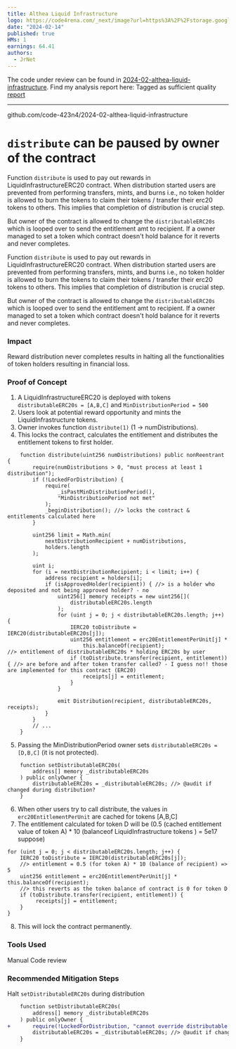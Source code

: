 ```yaml
---
title: Althea Liquid Infrastructure
logo: https://code4rena.com/_next/image?url=https%3A%2F%2Fstorage.googleapis.com%2Fcdn-c4-uploads-v0%2Fuploads%2Fy3r4wwbxrwB.0&w=96&q=75
date: "2024-02-14"
published: true
HMs: 1
earnings: 64.41
authors:
  - JrNet
---
```



The code under review can be found in [2024-02-althea-liquid-infrastructure](https://github.com/code-423n4/2024-02-althea-liquid-infrastructure).
Find my analysis report here: Tagged as sufficient quality [report](https://github.com/code-423n4/2024-02-althea-liquid-infrastructure-findings/blob/main/data/JrNet-Analysis.md)

---

github.com/code-423n4/2024-02-althea-liquid-infrastructure

# `distribute` can be paused by owner of the contract
Function `distribute` is used to pay out rewards in LiquidInfrastructureERC20 contract. When distribution started users are prevented from performing transfers, mints, and burns i.e., no token holder is allowed to burn the tokens to claim their tokens / transfer their erc20 tokens to others. This implies that completion of distribution is crucial step.  

But owner of the contract is allowed to change the `distributableERC20s` which is looped over to send the entitlement amt to recipient. If a owner managed to set a token which contract doesn't hold balance for it reverts and never completes. 

Function `distribute` is used to pay out rewards in LiquidInfrastructureERC20 contract. When distribution started users are prevented from performing transfers, mints, and burns i.e., no token holder is allowed to burn the tokens to claim their tokens / transfer their erc20 tokens to others. This implies that completion of distribution is crucial step.  

But owner of the contract is allowed to change the `distributableERC20s` which is looped over to send the entitlement amt to recipient. If a owner managed to set a token which contract doesn't hold balance for it reverts and never completes. 

### Impact
Reward distribution never completes results in halting all the functionalities of token holders resulting in financial loss.  

### Proof of Concept

1. A LiquidInfrastructureERC20 is deployed with tokens `distributableERC20s = [A,B,C]` and `MinDistributionPeriod = 500` 
2. Users look at potential reward opportunity and mints the LiquidInfrastructure tokens.
3. Owner invokes function `distribute(1)` (1 -> numDistributions).
4. This locks the contract, calculates the entitlement and distributes the entitlement tokens to first holder.
```solidity
    function distribute(uint256 numDistributions) public nonReentrant {
        require(numDistributions > 0, "must process at least 1 distribution");
        if (!LockedForDistribution) {
            require(
                _isPastMinDistributionPeriod(),
                "MinDistributionPeriod not met"
            );
            _beginDistribution(); //> locks the contract & entitlements calculated here
        }
  
        uint256 limit = Math.min(
            nextDistributionRecipient + numDistributions,
            holders.length
        );

        uint i;
        for (i = nextDistributionRecipient; i < limit; i++) {
            address recipient = holders[i];
            if (isApprovedHolder(recipient)) { //> is a holder who deposited and not being approved holder? - no
                uint256[] memory receipts = new uint256[](
                    distributableERC20s.length
                );
                for (uint j = 0; j < distributableERC20s.length; j++) {
                    IERC20 toDistribute = IERC20(distributableERC20s[j]);
                    uint256 entitlement = erc20EntitlementPerUnit[j] *
                        this.balanceOf(recipient);                     //> entitlement of distributableERC20s * holding ERC20s by user
                    if (toDistribute.transfer(recipient, entitlement)) { //> are before and after token transfer called? - I guess no!! those are implemented for this contract (ERC20)
                        receipts[j] = entitlement;
                    }
                }

                emit Distribution(recipient, distributableERC20s, receipts);
            }
        }
        // ...
    }
```
5. Passing the MinDistributionPeriod owner sets `distributableERC20s = [D,B,C]` (it is not protected).
```solidity
    function setDistributableERC20s(
        address[] memory _distributableERC20s
    ) public onlyOwner {
        distributableERC20s = _distributableERC20s; //> @audit if changed during distribution?
    }
```
6. When other users try to call distribute, the values in `erc20EntitlementPerUnit` are cached for tokens [A,B,C]
7. The entitlement calculated for token D will be (0.5 (cached entitlement value of token A) * 10 (balanceof LiquidInfrastructure tokens ) = 5e17 suppose)
```solidity
for (uint j = 0; j < distributableERC20s.length; j++) {
    IERC20 toDistribute = IERC20(distributableERC20s[j]);
    //> entitlement = 0.5 (for token A) * 10 (balance of recipient) => 5
    uint256 entitlement = erc20EntitlementPerUnit[j] * this.balanceOf(recipient);   
    //> this reverts as the token balance of contract is 0 for token D
    if (toDistribute.transfer(recipient, entitlement)) { 
         receipts[j] = entitlement;
    }
}
```
8. This will lock the contract permanently.

### Tools Used

Manual Code review

### Recommended Mitigation Steps

Halt `setDistributableERC20s` during distribution
```diff
    function setDistributableERC20s(
        address[] memory _distributableERC20s
    ) public onlyOwner {
+       require(!LockedForDistribution, "cannot override distributable erc20 during distribution");
        distributableERC20s = _distributableERC20s; //> @audit if changed during distribution?
    }
```